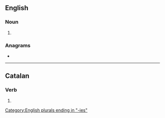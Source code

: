 {{also|votaríes}}
==English==

===Noun===
{{head|en|noun form}}

# {{plural of|en|votary}}

===Anagrams===
* {{anagrams|en|a=aeiorstv|Travieso|air stove|travoise|viatores}}

[[Category:English plurals ending in "-ies"]]

----

==Catalan==

===Verb===
{{head|ca|verb form}}

# {{ca-verb form of|p=2|n=sg|m=cond|votar}}